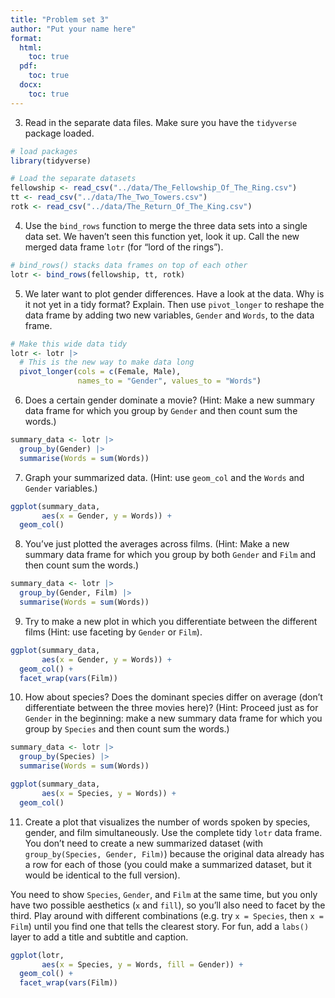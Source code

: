 ```yaml
---
title: "Problem set 3"
author: "Put your name here"
format: 
  html:
    toc: true
  pdf:
    toc: true
  docx:
    toc: true
---
```


3. Read in the separate data files. Make sure you have the `tidyverse` package loaded. 

```r
# load packages
library(tidyverse)
```

```r
# Load the separate datasets
fellowship <- read_csv("../data/The_Fellowship_Of_The_Ring.csv")
tt <- read_csv("../data/The_Two_Towers.csv")
rotk <- read_csv("../data/The_Return_Of_The_King.csv")
```

4. Use the `bind_rows` function to merge the three data sets into a single data set. We haven't seen this function yet, look it up. Call the new merged data frame `lotr` (for "lord of the rings").

```r
# bind_rows() stacks data frames on top of each other
lotr <- bind_rows(fellowship, tt, rotk) 
```

5. We later want to plot gender differences. Have a look at the data. Why is it not yet in a tidy format? Explain. Then use `pivot_longer` to reshape the data frame by adding two new variables, `Gender` and `Words`, to the data frame. 

```r
# Make this wide data tidy
lotr <- lotr |> 
  # This is the new way to make data long
  pivot_longer(cols = c(Female, Male), 
               names_to = "Gender", values_to = "Words")
```

6. Does a certain gender dominate a movie? (Hint: Make a new summary data frame for which you group by `Gender` and then count sum the words.)

```r
summary_data <- lotr |> 
  group_by(Gender) |> 
  summarise(Words = sum(Words))
```

7. Graph your summarized data. (Hint: use `geom_col` and the `Words` and `Gender` variables.)

```r
ggplot(summary_data, 
       aes(x = Gender, y = Words)) +
  geom_col()
```
8. You've just plotted the averages across films. (Hint: Make a new summary data frame for which you group by both `Gender` and `Film` and then count sum the words.)

```r
summary_data <- lotr |> 
  group_by(Gender, Film) |> 
  summarise(Words = sum(Words))
```

9. Try to make a new plot in which you differentiate between the different films (Hint: use faceting by `Gender` or `Film`).

```r
ggplot(summary_data, 
       aes(x = Gender, y = Words)) +
  geom_col() + 
  facet_wrap(vars(Film))
```

10. How about species? Does the dominant species differ on average (don't differentiate between the three movies here)? (Hint: Proceed just as for `Gender` in the beginning: make a new summary data frame for which you group by `Species` and then count sum the words.)

```r
summary_data <- lotr |> 
  group_by(Species) |> 
  summarise(Words = sum(Words))
```

```r
ggplot(summary_data, 
       aes(x = Species, y = Words)) +
  geom_col() 
```

11. Create a plot that visualizes the number of words spoken by species, gender, and film simultaneously. Use the complete tidy `lotr` data frame. You don't need to create a new summarized dataset (with `group_by(Species, Gender, Film)`) because the original data already has a row for each of those (you could make a summarized dataset, but it would be identical to the full version).

You need to show `Species`, `Gender`, and `Film` at the same time, but you only have two possible aesthetics (`x` and `fill`), so you'll also need to facet by the third. Play around with different combinations (e.g. try `x = Species`, then `x = Film`) until you find one that tells the clearest story. For fun, add a `labs()` layer to add a title and subtitle and caption.

```r
ggplot(lotr, 
       aes(x = Species, y = Words, fill = Gender)) +
  geom_col() + 
  facet_wrap(vars(Film))
```


